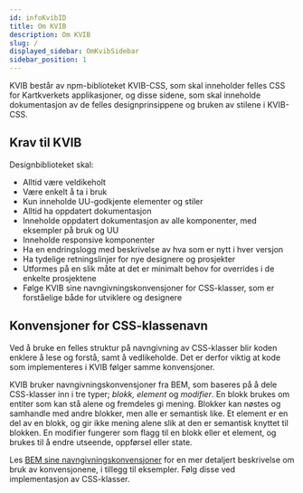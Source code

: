 ```yaml
---
id: infoKvibID
title: Om KVIB
description: Om KVIB
slug: /
displayed_sidebar: OmKvibSidebar
sidebar_position: 1
---
```


KVIB består av npm-biblioteket KVIB-CSS, som skal inneholder felles CSS for Kartkverkets applikasjoner, og disse sidene, som skal inneholde dokumentasjon av de felles designprinsippene og bruken av stilene i KVIB-CSS.


## Krav til KVIB

Designbiblioteket skal:

* Alltid være veldikeholt
* Være enkelt å ta i bruk
* Kun inneholde UU-godkjente elementer og stiler
* Alltid ha oppdatert dokumentasjon
* Inneholde oppdatert dokumentasjon av alle komponenter, med eksempler på bruk og UU
* Inneholde responsive komponenter
* Ha en endringslogg med beskrivelse av hva som er nytt i hver versjon
* Ha tydelige retningslinjer for nye designere og prosjekter
* Utformes på en slik måte at det er minimalt behov for overrides i de enkelte prosjektene
* Følge KVIB sine navngivningskonvensjoner for CSS-klasser, som er forståelige både for utviklere og designere



## Konvensjoner for CSS-klassenavn
Ved å bruke en felles struktur på navngivning av CSS-klasser blir koden enklere å lese og forstå, samt å vedlikeholde. Det er derfor viktig at kode som implementeres i KVIB følger samme konvensjoner.

KVIB bruker navngivningskonvensjoner fra BEM, som baseres på å dele CSS-klasser inn i tre typer; _blokk, element_ og _modifier_. En blokk brukes om entiter som kan stå alene og fremdeles gi mening. 
Blokker kan nøstes og samhandle med andre blokker, men alle er semantisk like.
Et element er en del av en blokk, og gir ikke mening alene slik at den er semantisk knyttet til blokken. En modifier fungerer som flagg til en blokk eller et element, og brukes til å endre utseende, oppførsel eller state. 


Les <a href="http://getbem.com/naming/" class="underline"> BEM sine navngivningskonvensjoner</a> for en mer detaljert beskrivelse om bruk av konvensjonene, i tillegg til eksempler. Følg disse ved implementasjon av CSS-klasser. 
